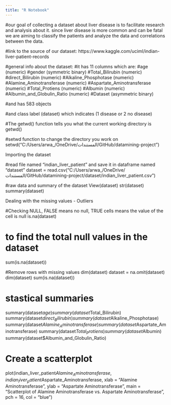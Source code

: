 ```yaml
---
title: "R Notebook"
---
```

#our goal of collecting a dataset about liver disease is to facilitate research and analysis about it. since liver disease is more common and can be fatal we are aiming to classify the patients and analyze the data and correlations between the data.

#link to the source of our dataset: https://www.kaggle.com/uciml/indian-liver-patient-records

#general info about the dataset:
#it has 11 columns which are:
#age (numeric)
#gender (symmetric binary)
#Total_Bilirubin (numeric)
#direct_Bilirubin (numeric)
#Alkaline_Phosphotase (numeric)
#Alamine_Aminotransferase (numeric)
#Aspartate_Aminotransferase (numeric)
#Total_Protiens (numeric)
#Albumin (numeric)
#Albumin_and_Globulin_Ratio (numeric)
#Dataset (asymmetric binary)

#and has 583 objects

#and class label (dataset) which indicates (1 disease or 2 no disease)

#The getwd() function tells you what the current working directory is
getwd()

#setwd function to change the directory you work on 
setwd("C:/Users/arwa_/OneDrive/المستندات/GitHub/datamining-project")

################## Importing the dataset ##################
#read file named "indian_liver_patient" and save it in dataframe named "dataset"
dataset = read.csv("C:/Users/arwa_/OneDrive/المستندات/GitHub/datamining-project/dataset/indian_liver_patient.csv")

#raw data and summary of the dataset
View(dataset)
str(dataset)
summary(dataset)

################# Dealing with the missing values - Outliers ##################
#Checking NULL, FALSE means no null, TRUE cells means the value of the cell is null
is.na(dataset)

# to find the total null values in the dataset
sum(is.na(dataset))

#Remove rows with missing values
dim(dataset)
dataset = na.omit(dataset)
dim(dataset)
sum(is.na(dataset))

# stastical summaries
summary(dataset$age)
summary(dataset$Total_Bilirubin)
summary(dataset$direct_Bilirubin)
summary(dataset$Alkaline_Phosphotase)
summary(dataset$Alamine_Aminotransferase)
summary(dataset$Aspartate_Aminotransferase)
summary(dataset$Total_Protiens)
summary(dataset$Albumin)
summary(dataset$Albumin_and_Globulin_Ratio)


# Create a scatterplot
plot(indian_liver_patient$Alamine_Aminotransferase, 
     indian_liver_patient$Aspartate_Aminotransferase, 
     xlab = "Alamine Aminotransferase", 
     ylab = "Aspartate Aminotransferase",
     main = "Scatterplot of Alamine Aminotransferase vs. Aspartate Aminotransferase",
     pch = 16, col = "blue")



